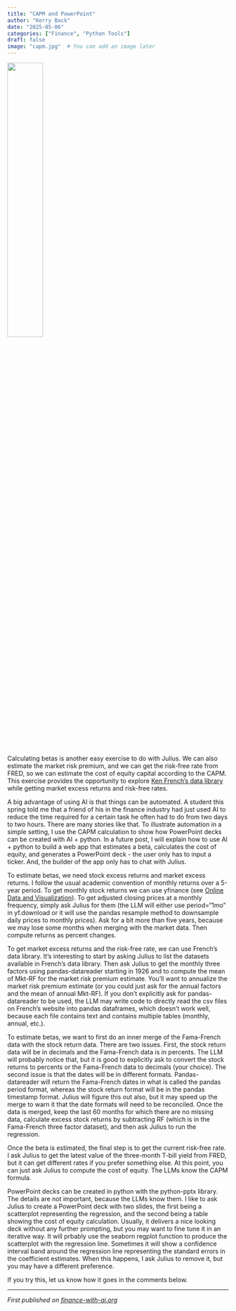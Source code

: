 ```yaml
---
title: "CAPM and PowerPoint"
author: "Kerry Back"
date: "2025-05-06"
categories: ["Finance", "Python Tools"]
draft: false
image: "capm.jpg"  # You can add an image later
---
```


![](capm.jpg){width=40% fig-align="center"}

Calculating betas is another easy exercise to do with Julius.  We can also estimate the market risk premium, and we can get the risk-free rate from FRED, so we can estimate the cost of equity capital according to the CAPM.  This exercise provides the opportunity to explore [Ken French's data library](https://mba.tuck.dartmouth.edu/pages/faculty/ken.french/data_library.html) while getting market excess returns and risk-free rates.

A big advantage of using AI is that things can be automated.  A student this spring told me that a friend of his in the finance industry had just used AI to reduce the time required for a certain task he often had to do from two days to two hours.  There are many stories like that.  To illustrate automation in a simple setting, I use the CAPM calculation to show how PowerPoint decks can be created with AI + python.  In a future post, I will explain how to use AI + python to build a web app that estimates a beta, calculates the cost of equity, and generates a PowerPoint deck - the user only has to input a ticker.  And, the builder of the app only has to chat with Julius.

To estimate betas, we need stock excess returns and market excess returns.  I follow the usual academic convention of monthly returns over a 5-year period.  To get monthly stock returns we can use yfinance (see [Online Data and Visualization](https://finance-with-ai.org/posts/02-online-data/)).  To get adjusted closing prices at a monthly frequency, simply ask Julius for them (the LLM will either use period="1mo" in yf.download or it will use the pandas resample method to downsample daily prices to monthly prices).  Ask for a bit more than five years, because we may lose some months when merging with the market data.  Then compute returns as percent changes.

To get market excess returns and the risk-free rate, we can use  French's data library.  It's interesting to start by asking Julius to list the datasets available in French's data library.  Then ask Julius to get the monthly three factors using pandas-datareader starting in 1926 and to compute the mean of Mkt-RF for the market risk premium estimate.  You'll want to annualize the market risk premium estimate (or you could just ask for the annual factors and the mean of annual Mkt-RF).  If you don't explicitly ask for pandas-datareader to be used, the LLM may write code to directly read the csv files on French's website into pandas dataframes, which doesn't work well, because each file contains text and contains multiple tables (monthly, annual, etc.).

To estimate betas, we want to first do an inner merge of the Fama-French data with the stock return data.  There are two issues.  First, the stock return data will be in decimals and the Fama-French data is in percents.  The LLM will probably notice that, but it is good to explicitly ask to convert the stock returns to percents or the Fama-French data to decimals (your choice).  The second issue is that the dates will be in different formats.  Pandas-datareader will return the Fama-French dates in what is called the pandas period format, whereas the stock return format will be in the pandas timestamp format.  Julius will figure this out also, but it may speed up the merge to warn it that the date formats will need to be reconciled.  Once the data is merged, keep the last 60 months for which there are no missing data, calculate excess stock returns by subtracting RF (which is in the Fama-French three factor dataset), and then ask Julius to run the regression.

Once the beta is estimated, the final step is to get the current risk-free rate.  I ask Julius to get the latest value of the three-month T-bill yield from FRED, but it can get different rates if you prefer something else.  At this point, you can just ask Julius to compute the cost of equity.  The LLMs know the CAPM formula.

PowerPoint decks can be created in python with the python-pptx library.  The details are not important, because the LLMs know them.  I like to ask Julius to create a PowerPoint deck with two slides, the first being a scatterplot representing the regression, and the second being a table showing the cost of equity calculation.  Usually, it delivers a nice looking deck without any further prompting, but you may want to fine tune it in an iterative way.  It will prbably use the seaborn regplot function to produce the scatterplot with the regression line.  Sometimes it will show a confidence interval band around the regression line representing the standard errors in the coefficient estimates.  When this happens, I ask Julius to remove it, but you may have a different preference.

If you try this, let us know how it goes in the comments below.

---

*First published on [finance-with-ai.org](https://finance-with-ai.org)* 
